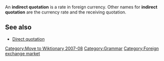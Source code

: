 [[Category:Move to Wiktionary 2007-08]]

An '''indirect quotation''' is a rate in foreign currency. Other names for '''indirect quotation''' are the currency rate and the receiving quotation.

== See also == 

* [[Direct quotation]]

[[Category:Grammar]]
[[Category:Foreign exchange market]]

{{ling-stub}}